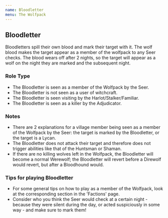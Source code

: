 ```yaml
---
name: Bloodletter
menu: The Wolfpack
---
```


## Bloodletter

Bloodletters spill their own blood and mark their target with it. The
wolf blood makes the target appear as a member of the wolfpack to any
Seer checks. The blood wears off after 2 nights, so the target will
appear as a wolf on the night they are marked and the subsequent night.

### Role Type

  - The Bloodletter is seen as a member of the Wolfpack by the Seer.
  - The Bloodletter is not seen as a user of witchcraft.
  - The Bloodletter is seen visiting by the Harlot/Stalker/Familiar.
  - The Bloodletter is seen as a killer by the Adjudicator.

### Notes

  - There are 2 explanations for a village member being seen as a member
    of the Wolfpack by the Seer: the target is marked by the
    Bloodletter, or the target is a Lycan.
  - The Bloodletter does not attack their target and therefore does not
    trigger abilities like that of the Huntsman or Shaman.
  - If there are no killing wolves left in the Wolfpack, the Bloodletter
    will become a normal Werewolf; the Bloodletter will revert before a
    Direwolf would revert, but after a Bloodhound would.

### Tips for playing Bloodletter

  - For some general tips on how to play as a member of the Wolfpack,
    look at the corresponding section in the 'Factions' page.
  - Consider who you think the Seer would check at a certain night -
    because they were silent during the day, or acted suspiciously in
    some way - and make sure to mark them\!
